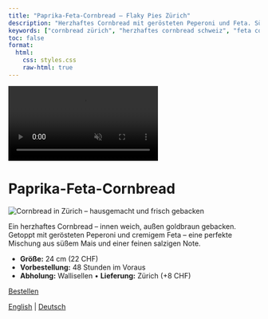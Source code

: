 ```yaml
---
title: "Paprika-Feta-Cornbread – Flaky Pies Zürich"
description: "Herzhaftes Cornbread mit gerösteten Peperoni und Feta. Süßer Mais trifft auf eine salzige Note."
keywords: ["cornbread zürich", "herzhaftes cornbread schweiz", "feta cornbread zürich", "american bakery zürich", "hausgemachtes brot wallisellen"]
toc: false
format:
  html:
    css: styles.css
    raw-html: true 
---
```

<!-- Desktop background video -->
<div class="background-video-container">
  <video autoplay muted loop playsinline>
    <source src="../Backgroundrotating.mp4" type="video/mp4">
  </video>
</div>

# Paprika-Feta-Cornbread

<div class="pie-layout">

<img src="images/Cornbread-zurich.jpeg"
       alt="Cornbread in Zürich – hausgemacht und frisch gebacken"
       class="pie-photo" loading="lazy">

<div class="pie-text">
<p>
      Ein herzhaftes Cornbread – innen weich, außen goldbraun gebacken. Getoppt mit gerösteten Peperoni und cremigem Feta – eine perfekte Mischung aus süßem Mais und einer feinen salzigen Note.
</p>
<ul>
<li><strong>Größe:</strong> 24 cm (22 CHF)</li>
<li><strong>Vorbestellung:</strong> 48 Stunden im Voraus</li>
<li><strong>Abholung:</strong> Wallisellen • <strong>Lieferung:</strong> Zürich (+8 CHF)</li>
</ul>
<div class="nav-button">
  <a href="order-pies-zurich.qmd" class="btn-link">Bestellen</a>
</div>
</div>

</div>



<div class="content-overlay">



<script type="application/ld+json">
{
  "@context": "https://schema.org",
  "@type": "Bakery",
  "name": "Flaky",
  "image": "https://yourdomain.com/logo_website.png",
  "address": {
    "@type": "PostalAddress",
    "addressLocality": "Zürich",
    "addressCountry": "CH"
  },
  "servesCuisine": "Amerikanische Desserts",
  "url": "https://yourdomain.com",
  "description": "Flaky ist eine kleine, hausbasierte Bäckerei in Zürich, die handgemachte amerikanische Pies wie Pumpkin Pie, Cinnamon Apple Crumble und Pecan Pie backt."
}
</script>



<div class="language-switch">
  <a href="../cornbread.html">English</a> |
  <a href="cornbread.html">Deutsch</a>
</div>



<div class="footer-heart">
  <i class="fas fa-heart"></i>
</div>


<script>
document.addEventListener("DOMContentLoaded", function() {
  const navLinks = document.querySelectorAll('.navbar-nav .nav-link');
  const navbarCollapse = document.querySelector('.navbar-collapse');

  navLinks.forEach(function(link) {
    link.addEventListener('click', function() {
      if (navbarCollapse.classList.contains('show')) {
        // Menü einklappen
        const collapse = new bootstrap.Collapse(navbarCollapse);
        collapse.hide();
      }
    });
  });
});
</script>
